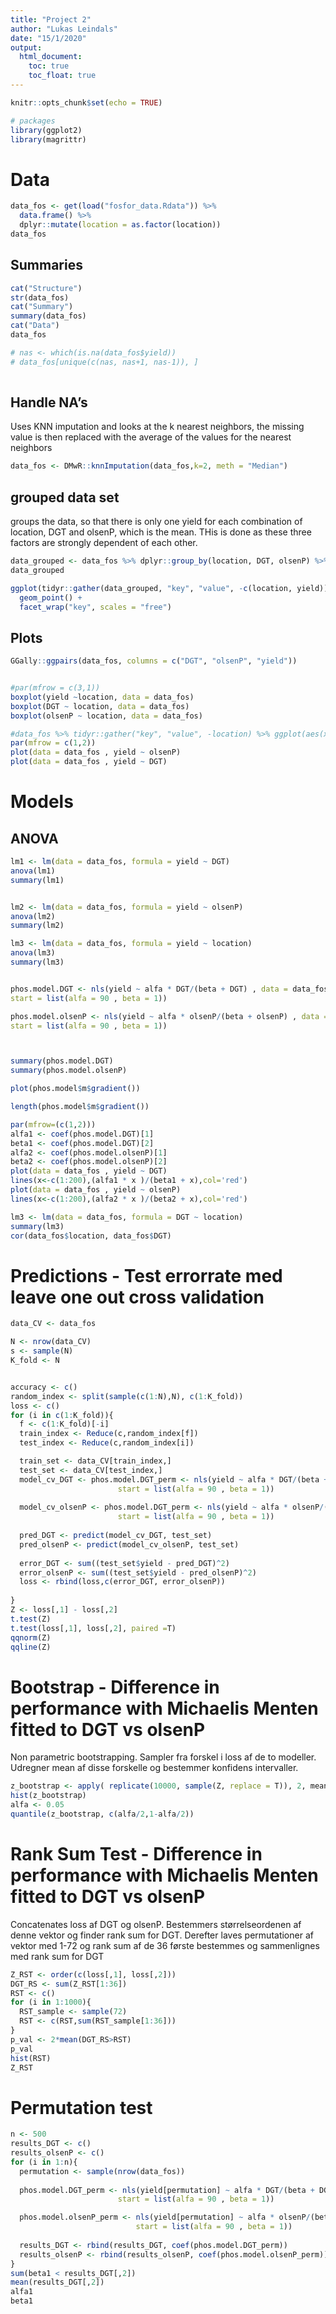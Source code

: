 ```yaml
---
title: "Project 2"
author: "Lukas Leindals"
date: "15/1/2020"
output: 
  html_document:
    toc: true
    toc_float: true
---
```


```r
knitr::opts_chunk$set(echo = TRUE)

# packages
library(ggplot2)
library(magrittr)
```



# Data

```r
data_fos <- get(load("fosfor_data.Rdata")) %>% 
  data.frame() %>% 
  dplyr::mutate(location = as.factor(location))
data_fos

```

## Summaries

```r
cat("Structure")
str(data_fos)
cat("Summary")
summary(data_fos)
cat("Data")
data_fos

# nas <- which(is.na(data_fos$yield)) 
# data_fos[unique(c(nas, nas+1, nas-1)), ]
      
```

## Handle NA's

Uses KNN imputation and looks at the k nearest neighbors, the missing value is then replaced with the average of the values for the nearest neighbors

```r
data_fos <- DMwR::knnImputation(data_fos,k=2, meth = "Median")
```

## grouped data set

groups the data, so that there is only one yield for each combination of location, DGT and olsenP, which is the mean. THis is done as these three factors are strongly dependent of each other.

```r
data_grouped <- data_fos %>% dplyr::group_by(location, DGT, olsenP) %>% dplyr::summarise_each(mean)
data_grouped

ggplot(tidyr::gather(data_grouped, "key", "value", -c(location, yield)), aes(value, yield, col = location)) +
  geom_point() +
  facet_wrap("key", scales = "free")
```


## Plots

```r
GGally::ggpairs(data_fos, columns = c("DGT", "olsenP", "yield"))


#par(mfrow = c(3,1))
boxplot(yield ~location, data = data_fos)
boxplot(DGT ~ location, data = data_fos)
boxplot(olsenP ~ location, data = data_fos)

#data_fos %>% tidyr::gather("key", "value", -location) %>% ggplot(aes(x = location, y = value, fill = key)) + geom_boxplot() + facet_wrap("key")
par(mfrow = c(1,2))
plot(data = data_fos , yield ~ olsenP)
plot(data = data_fos , yield ~ DGT)
```


# Models

## ANOVA

```r
lm1 <- lm(data = data_fos, formula = yield ~ DGT)
anova(lm1)
summary(lm1)


lm2 <- lm(data = data_fos, formula = yield ~ olsenP)
anova(lm2)
summary(lm2)

lm3 <- lm(data = data_fos, formula = yield ~ location)
anova(lm3)
summary(lm3)


phos.model.DGT <- nls(yield ~ alfa * DGT/(beta + DGT) , data = data_fos,
start = list(alfa = 90 , beta = 1))

phos.model.olsenP <- nls(yield ~ alfa * olsenP/(beta + olsenP) , data = data_fos,
start = list(alfa = 90 , beta = 1))



summary(phos.model.DGT)
summary(phos.model.olsenP)

plot(phos.model$m$gradient())

length(phos.model$m$gradient())

par(mfrow=(c(1,2)))
alfa1 <- coef(phos.model.DGT)[1]
beta1 <- coef(phos.model.DGT)[2]
alfa2 <- coef(phos.model.olsenP)[1]
beta2 <- coef(phos.model.olsenP)[2]
plot(data = data_fos , yield ~ DGT)
lines(x<-c(1:200),(alfa1 * x )/(beta1 + x),col='red')
plot(data = data_fos , yield ~ olsenP)
lines(x<-c(1:200),(alfa2 * x )/(beta2 + x),col='red')
```

```r
lm3 <- lm(data = data_fos, formula = DGT ~ location)
summary(lm3)
cor(data_fos$location, data_fos$DGT)
```


# Predictions - Test errorrate med leave one out cross validation
```r


data_CV <- data_fos

N <- nrow(data_CV)
s <- sample(N)
K_fold <- N


accuracy <- c()
random_index <- split(sample(c(1:N),N), c(1:K_fold))
loss <- c()
for (i in c(1:K_fold)){
  f <- c(1:K_fold)[-i]
  train_index <- Reduce(c,random_index[f])
  test_index <- Reduce(c,random_index[i])

  train_set <- data_CV[train_index,]
  test_set <- data_CV[test_index,]
  model_cv_DGT <- phos.model.DGT_perm <- nls(yield ~ alfa * DGT/(beta + DGT) , data = train_set,
                        start = list(alfa = 90 , beta = 1))
  
  model_cv_olsenP <- phos.model.DGT_perm <- nls(yield ~ alfa * olsenP/(beta + olsenP) , data = train_set,
                        start = list(alfa = 90 , beta = 1))
  
  pred_DGT <- predict(model_cv_DGT, test_set)
  pred_olsenP <- predict(model_cv_olsenP, test_set)
  
  error_DGT <- sum((test_set$yield - pred_DGT)^2)
  error_olsenP <- sum((test_set$yield - pred_olsenP)^2)
  loss <- rbind(loss,c(error_DGT, error_olsenP))
  
}
Z <- loss[,1] - loss[,2]
t.test(Z)
t.test(loss[,1], loss[,2], paired =T)
qqnorm(Z)
qqline(Z)


```

# Bootstrap - Difference in performance with Michaelis Menten fitted to DGT vs olsenP
Non parametric bootstrapping. Sampler fra forskel i loss af de to modeller. Udregner mean af disse forskelle og bestemmer konfidens intervaller.
```r
z_bootstrap <- apply( replicate(10000, sample(Z, replace = T)), 2, mean)
hist(z_bootstrap)
alfa <- 0.05
quantile(z_bootstrap, c(alfa/2,1-alfa/2))
```

# Rank Sum Test - Difference in performance with Michaelis Menten fitted to DGT vs olsenP
Concatenates loss af DGT og olsenP. Bestemmers størrelseordenen af denne vektor og finder rank sum for DGT.
Derefter laves permutationer af vektor med 1-72 og rank sum af de 36 første bestemmes og sammenlignes med rank sum for DGT
```r
Z_RST <- order(c(loss[,1], loss[,2]))
DGT_RS <- sum(Z_RST[1:36])
RST <- c()
for (i in 1:1000){
  RST_sample <- sample(72)
  RST <- c(RST,sum(RST_sample[1:36]))
}
p_val <- 2*mean(DGT_RS>RST)
p_val
hist(RST)
Z_RST
```



# Permutation test

```r
n <- 500
results_DGT <- c()
results_olsenP <- c()
for (i in 1:n){
  permutation <- sample(nrow(data_fos))
  
  phos.model.DGT_perm <- nls(yield[permutation] ~ alfa * DGT/(beta + DGT) , data = data_fos,
                        start = list(alfa = 90 , beta = 1))

  phos.model.olsenP_perm <- nls(yield[permutation] ~ alfa * olsenP/(beta + olsenP) , data = data_fos,
                            start = list(alfa = 90 , beta = 1))
  
  results_DGT <- rbind(results_DGT, coef(phos.model.DGT_perm))
  results_olsenP <- rbind(results_olsenP, coef(phos.model.olsenP_perm))
}
sum(beta1 < results_DGT[,2])
mean(results_DGT[,2])
alfa1
beta1
```